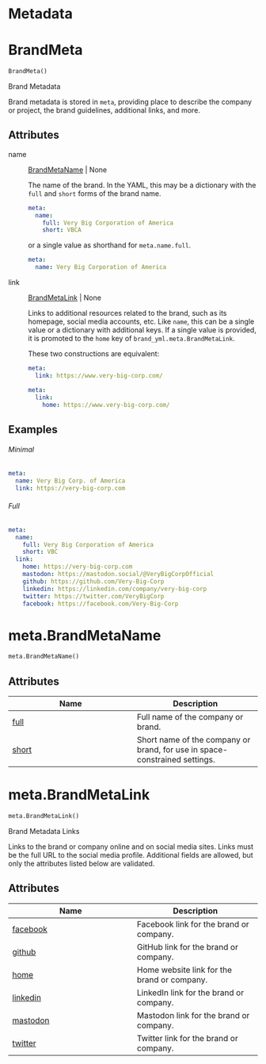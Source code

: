 # Metadata



# BrandMeta { #brand_yml.BrandMeta }

```python
BrandMeta()
```

Brand Metadata

Brand metadata is stored in `meta`, providing place to describe the company
or project, the brand guidelines, additional links, and more.

## Attributes {.doc-section .doc-section-attributes}

name

:   [BrandMetaName](`brand_yml.meta.BrandMetaName`) \| None

    The name of the brand. In the YAML, this may be a dictionary with the
    `full` and `short` forms of the brand name.

    ```yaml
    meta:
      name:
        full: Very Big Corporation of America
        short: VBCA
    ```

    or a single value as shorthand for `meta.name.full`.

    ```yaml
    meta:
      name: Very Big Corporation of America
    ```

link

:   [BrandMetaLink](`brand_yml.meta.BrandMetaLink`) \| None

    Links to additional resources related to the brand, such as its
    homepage, social media accounts, etc. Like `name`, this can be a single
    value or a dictionary with additional keys. If a single value is
    provided, it is promoted to the `home` key of
    `brand_yml.meta.BrandMetaLink`.

    These two constructions are equivalent:

    ```yaml
    meta:
      link: https://www.very-big-corp.com/
    ```

    ```yaml
    meta:
      link:
        home: https://www.very-big-corp.com/
    ```

## Examples {.doc-section .doc-section-examples}

::: {.panel-tabset}


###### Minimal

```.yaml
meta:
  name: Very Big Corp. of America
  link: https://very-big-corp.com
```



###### Full

```.yaml
meta:
  name:
    full: Very Big Corporation of America
    short: VBC
  link:
    home: https://very-big-corp.com
    mastodon: https://mastodon.social/@VeryBigCorpOfficial
    github: https://github.com/Very-Big-Corp
    linkedin: https://linkedin.com/company/very-big-corp
    twitter: https://twitter.com/VeryBigCorp
    facebook: https://facebook.com/Very-Big-Corp
```

:::

# meta.BrandMetaName { #brand_yml.meta.BrandMetaName }

```python
meta.BrandMetaName()
```



## Attributes

| Name | Description |
| --- | --- |
| [full](#brand_yml.meta.BrandMetaName.full) | Full name of the company or brand. |
| [short](#brand_yml.meta.BrandMetaName.short) | Short name of the company or brand, for use in space-constrained settings. |

# meta.BrandMetaLink { #brand_yml.meta.BrandMetaLink }

```python
meta.BrandMetaLink()
```

Brand Metadata Links

Links to the brand or company online and on social media sites. Links must
be the full URL to the social media profile. Additional fields are allowed,
but only the attributes listed below are validated.

## Attributes

| Name | Description |
| --- | --- |
| [facebook](#brand_yml.meta.BrandMetaLink.facebook) | Facebook link for the brand or company. |
| [github](#brand_yml.meta.BrandMetaLink.github) | GitHub link for the brand or company. |
| [home](#brand_yml.meta.BrandMetaLink.home) | Home website link for the brand or company. |
| [linkedin](#brand_yml.meta.BrandMetaLink.linkedin) | LinkedIn link for the brand or company. |
| [mastodon](#brand_yml.meta.BrandMetaLink.mastodon) | Mastodon link for the brand or company. |
| [twitter](#brand_yml.meta.BrandMetaLink.twitter) | Twitter link for the brand or company. |